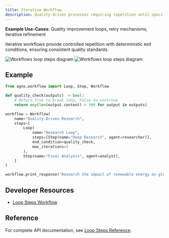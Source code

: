 ```yaml
---
title: Iterative Workflow
description: Quality-driven processes requiring repetition until specific conditions are met
---
```


**Example Use-Cases**: Quality improvement loops, retry mechanisms, iterative refinement

Iterative workflows provide controlled repetition with deterministic exit conditions, ensuring consistent quality standards.

<img 
  className="block dark:hidden" 
  src="/images/workflows-loop-steps-light.png" 
  alt="Workflows loop steps diagram"
/>
<img 
  className="hidden dark:block" 
  src="/images/workflows-loop-steps.png" 
  alt="Workflows loop steps diagram"
/>

## Example

```python iterative_workflow.py
from agno.workflow import Loop, Step, Workflow

def quality_check(outputs) -> bool:
    # Return True to break loop, False to continue
    return any(len(output.content) > 500 for output in outputs)

workflow = Workflow(
    name="Quality-Driven Research",
    steps=[
        Loop(
            name="Research Loop",
            steps=[Step(name="Deep Research", agent=researcher)],
            end_condition=quality_check,
            max_iterations=3
        ),
        Step(name="Final Analysis", agent=analyst),
    ]
)

workflow.print_response("Research the impact of renewable energy on global markets", markdown=True)
```

## Developer Resources

- [Loop Steps Workflow](/examples/concepts/workflows/03_workflows_loop_execution/loop_steps_workflow)

## Reference

For complete API documentation, see [Loop Steps Reference](/reference/workflows/loop-steps).